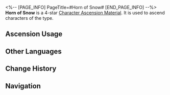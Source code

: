 <%-- [PAGE_INFO]
PageTitle=#Horn of Snow#
[END_PAGE_INFO] --%>
{{Item Infobox
|id          = 110403
|image       = Item Horn of Snow.png
|type        = Character Ascension Material
|invCategory = Upgrade Materials
|rarity      = 4
|effect      = 
|description = Broken horn of a Frigid Prowler. Can be used for the Ascension of Ice characters.
|source1     = [[Stagnant Shadow: Corridor of Fading Echoes]]
|source2     = [[Stagnant Shadow (Corridor of Fading Echoes)]]
|source3     = [[Omni-Synthesizer]] &mdash; Material Exchange
}}
{{Description|The Silvermane Guards would host contests where the winner must take a body part from a monster and bring it back within a set time limit. This cold broken horn must have been a trophy of one such contest.<br /><br />''"Sir Bova, this is no moose horn and is certainly not fit for decoration above the Geomarrow furnace."''}}
'''Horn of Snow''' is a 4-star [[Character Ascension Material]]. It is used to ascend characters of the {{Color|Ice|link=1}} type.

==Ascension Usage==
{{Ascension Usage}}

==Other Languages==
{{Other Languages
|en   = Horn of Snow
|zhs  = 风雪之角
|zht  = 風雪之角
|ja   = 吹雪の角
|ko   = 눈보라의 뿔
|es   = Cuerno de nieve
|fr   = Corne des neiges
|ru   = Снежный рог
|th   = Horn of Snow
|vi   = Sừng Bão Tuyết
|de   = Horn aus Schnee
|id   = Horn of Snow
|pt   = Chifre de Neve
}}

==Change History==
{{Change History|1.0}}

==Navigation==
{{Upgrade Material Navbox}}
